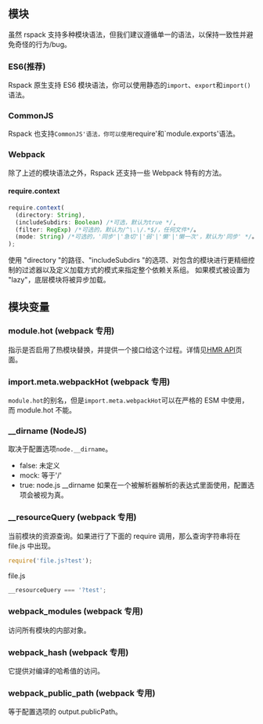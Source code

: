 ## 模块

虽然 rspack 支持多种模块语法，但我们建议遵循单一的语法，以保持一致性并避免奇怪的行为/bug。

### ES6(推荐)

Rspack 原生支持 ES6 模块语法，你可以使用静态的`import`、`export`和`import()`语法。

### CommonJS

Rspack 也支持`CommonJS'语法，你可以使用`require'和`module.exports'语法。

### Webpack

除了上述的模块语法之外，Rspack 还支持一些 Webpack 特有的方法。

#### require.context

```ts
require.context(
  (directory: String),
  (includeSubdirs: Boolean) /*可选，默认为true */,
  (filter: RegExp) /*可选的，默认为/^\.\/.*$/，任何文件*/。
  (mode: String) /*可选的，'同步'|'急切'|'弱'|'懒'|'懒一次'，默认为'同步' */。
);
```

使用 "directory "的路径、"includeSubdirs "的选项、对包含的模块进行更精细控制的过滤器以及定义加载方式的模式来指定整个依赖关系组。
如果模式被设置为 "lazy"，底层模块将被异步加载。

## 模块变量

### module.hot (webpack 专用)

指示是否启用了热模块替换，并提供一个接口给这个过程。详情见[HMR API](/api/hmr)页面。

### import.meta.webpackHot (webpack 专用)

`module.hot`的别名，但是`import.meta.webpackHot`可以在严格的 ESM 中使用，而 module.hot 不能。

### __dirname (NodeJS)

取决于配置选项`node.__dirname`。

- false: 未定义
- mock: 等于'/'
- true: node.js \_\_dirname
  如果在一个被解析器解析的表达式里面使用，配置选项会被视为真。

### __resourceQuery (webpack 专用)

当前模块的资源查询。如果进行了下面的 require 调用，那么查询字符串将在 file.js 中出现。

```ts
require('file.js?test');
```

file.js

```ts
__resourceQuery === '?test';
```

### **webpack_modules** (webpack 专用)

访问所有模块的内部对象。

### **webpack_hash** (webpack 专用)

它提供对编译的哈希值的访问。

### **webpack_public_path** (webpack 专用)

等于配置选项的 output.publicPath。
